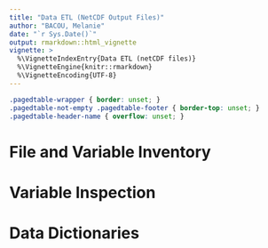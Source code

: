 ```yaml
---
title: "Data ETL (NetCDF Output Files)"
author: "BACOU, Melanie"
date: "`r Sys.Date()`"
output: rmarkdown::html_vignette
vignette: >
  %\VignetteIndexEntry{Data ETL (netCDF files)}
  %\VignetteEngine{knitr::rmarkdown}
  %\VignetteEncoding{UTF-8}
---
```


```css
.pagedtable-wrapper { border: unset; }
.pagedtable-not-empty .pagedtable-footer { border-top: unset; }
.pagedtable-header-name { overflow: unset; }
```

# File and Variable Inventory

# Variable Inspection

# Data Dictionaries
